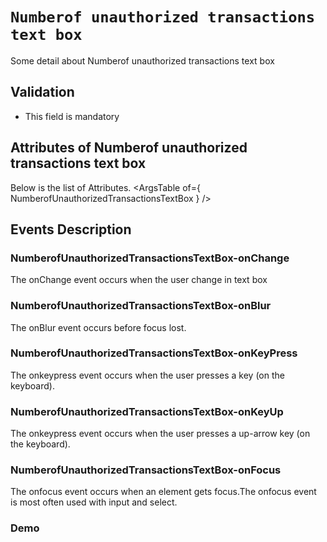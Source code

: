 <!-- Custom-MDX-Documentation.mdx -->

# `Numberof unauthorized transactions text box`

 
Some detail about Numberof unauthorized transactions text box

## Validation 
- This field is mandatory

## Attributes of Numberof unauthorized transactions text box
Below is the list of Attributes.
<ArgsTable of={ NumberofUnauthorizedTransactionsTextBox } /> 

## Events Description

### NumberofUnauthorizedTransactionsTextBox-onChange

The onChange event occurs when the user change in text box

### NumberofUnauthorizedTransactionsTextBox-onBlur

The onBlur event occurs before focus lost.

### NumberofUnauthorizedTransactionsTextBox-onKeyPress

The onkeypress event occurs when the user presses a key (on the keyboard).

### NumberofUnauthorizedTransactionsTextBox-onKeyUp

The onkeypress event occurs when the user presses a up-arrow key (on the keyboard).

### NumberofUnauthorizedTransactionsTextBox-onFocus

The onfocus event occurs when an element gets focus.The onfocus event is most often used with input and select.
### Demo

<Canvas>
<Story id="numberofunauthorizedtransactionstextbox--primary" />
</Canvas>

 